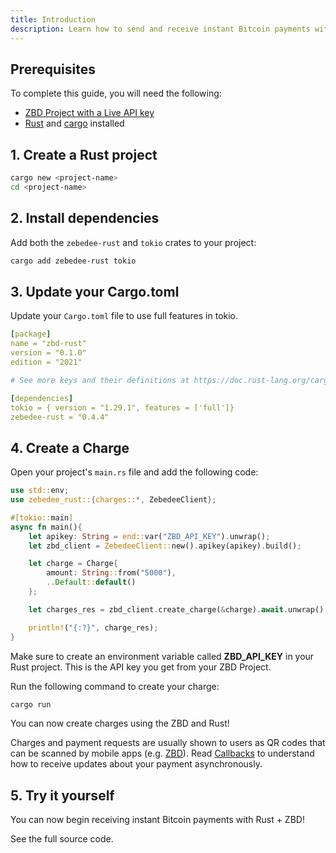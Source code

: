 ```yaml
---
title: Introduction
description: Learn how to send and receive instant Bitcoin payments with Rust and ZBD.
---
```


## Prerequisites

To complete this guide, you will need the following:

- [ZBD Project with a Live API key](/docs/dashboard/projects/api)
- [Rust](https://www.rust-lang.org/tools/install) and [cargo](https://www.rust-lang.org/tools/install) installed

## 1. Create a Rust project

```bash
cargo new <project-name>
cd <project-name>
```

## 2. Install dependencies

Add both the `zebedee-rust` and `tokio` crates to your project:

```bash
cargo add zebedee-rust tokio
```

## 3. Update your Cargo.toml

Update your `Cargo.toml` file to use full features in tokio.

```yaml
[package]
name = "zbd-rust"
version = "0.1.0"
edition = "2021"

# See more keys and their definitions at https://doc.rust-lang.org/cargo/reference/manifest.html

[dependencies]
tokio = { version = "1.29.1", features = ['full']}
zebedee-rust = "0.4.4"
```

## 4. Create a Charge

Open your project's `main.rs` file and add the following code:

```rust
use std::env;
use zebedee_rust::{charges::*, ZebedeeClient};

#[tokio::main]
async fn main(){
    let apikey: String = end::var("ZBD_API_KEY").unwrap();
    let zbd_client = ZebedeeClient::new().apikey(apikey).build();

    let charge = Charge{
        amount: String::from("5000"),
        ..Default::default()
    };

    let charges_res = zbd_client.create_charge(&charge).await.unwrap();

    println!("{:?}", charge_res);
}
```

<Tip>Make sure to create an environment variable called **ZBD_API_KEY** in your Rust project. This is the API key you get from your ZBD Project.</Tip>

Run the following command to create your charge:

```bash
cargo run
```

You can now create charges using the ZBD and Rust!

<Info>Charges and payment requests are usually shown to users as QR codes that can be scanned by mobile apps (e.g. [ZBD](https://zbd.one/download)). Read [Callbacks](/api-reference/callbacks) to understand how to receive updates about your payment asynchronously.</Info>

## 5. Try it yourself

You can now begin receiving instant Bitcoin payments with Rust + ZBD!

<CardGroup cols={1}>
  <Card title="Rust Example" icon="github" color="#000000" href="https://github.com/miketwenty1/zebedee-rust">
    See the full source code.
  </Card>
</CardGroup>

